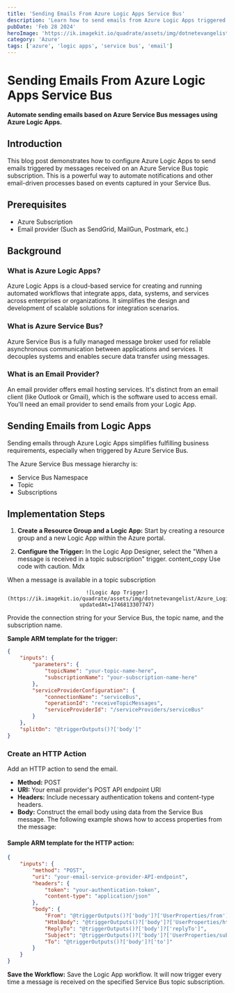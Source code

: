 ```yaml
---
title: 'Sending Emails From Azure Logic Apps Service Bus'
description: 'Learn how to send emails from Azure Logic Apps triggered by Azure Service Bus messages.'
pubDate: 'Feb 28 2024'
heroImage: 'https://ik.imagekit.io/quadrate/assets/img/dotnetevangelist/Azure_Logic_Apps_Email.jpg?updatedAt=1746813307747'
category: 'Azure'
tags: ['azure', 'logic apps', 'service bus', 'email']
---
```


# Sending Emails From Azure Logic Apps Service Bus

**Automate sending emails based on Azure Service Bus messages using Azure Logic Apps.**

## Introduction

This blog post demonstrates how to configure Azure Logic Apps to send emails triggered by messages received on an Azure Service Bus topic subscription.  This is a powerful way to automate notifications and other email-driven processes based on events captured in your Service Bus.

## Prerequisites

- Azure Subscription
- Email provider (Such as SendGrid, MailGun, Postmark, etc.)

## Background

### What is Azure Logic Apps?

Azure Logic Apps is a cloud-based service for creating and running automated workflows that integrate apps, data, systems, and services across enterprises or organizations. It simplifies the design and development of scalable solutions for integration scenarios.

### What is Azure Service Bus?

Azure Service Bus is a fully managed message broker used for reliable asynchronous communication between applications and services. It decouples systems and enables secure data transfer using messages.

### What is an Email Provider?

An email provider offers email hosting services. It's distinct from an email client (like Outlook or Gmail), which is the software used to access email.  You'll need an email provider to send emails from your Logic App.

## Sending Emails from Logic Apps

Sending emails through Azure Logic Apps simplifies fulfilling business requirements, especially when triggered by Azure Service Bus.

The Azure Service Bus message hierarchy is:

- Service Bus Namespace
- Topic
- Subscriptions

## Implementation Steps

1. **Create a Resource Group and a Logic App:**  Start by creating a resource group and a new Logic App within the Azure portal.

2. **Configure the Trigger:** In the Logic App Designer, select the "When a message is received in a topic subscription" trigger.
content_copy
Use code with caution.
Mdx

When a message is available in a topic subscription

<center>

    ![Logic App Trigger](https://ik.imagekit.io/quadrate/assets/img/dotnetevangelist/Azure_Logic_Apps_Email.jpg?updatedAt=1746813307747)

</center>


Provide the connection string for your Service Bus, the topic name, and the subscription name.

**Sample ARM template for the trigger:**

```json
{
    "inputs": {
        "parameters": {
            "topicName": "your-topic-name-here",
            "subscriptionName": "your-subscription-name-here"
        },
        "serviceProviderConfiguration": {
            "connectionName": "serviceBus",
            "operationId": "receiveTopicMessages",
            "serviceProviderId": "/serviceProviders/serviceBus"
        }
    },
    "splitOn": "@triggerOutputs()?['body']"
}

```

### Create an HTTP Action

Add an HTTP action to send the email.

- **Method:** POST
- **URI:** Your email provider's POST API endpoint URI
- **Headers:** Include necessary authentication tokens and content-type headers.
- **Body:** Construct the email body using data from the Service Bus message. The following example shows how to access properties from the message:

#### Sample ARM template for the HTTP action:

```json
{
    "inputs": {
        "method": "POST",
        "uri": "your-email-service-provider-API-endpoint",
        "headers": {
            "token": "your-authentication-token",
            "content-type": "application/json"
        },
        "body": {
            "From": "@triggerOutputs()?['body']?['UserProperties/from']",
            "HtmlBody": "@triggerOutputs()?['body']?['UserProperties/htmlBody']",
            "ReplyTo": "@triggerOutputs()?['body']?['replyTo']",
            "Subject": "@triggerOutputs()?['body']?['UserProperties/subject']",
            "To": "@triggerOutputs()?['body']?['to']"
        }
    }
}
```
**Save the Workflow:** Save the Logic App workflow. It will now trigger every time a message is received on the specified Service Bus topic subscription.
